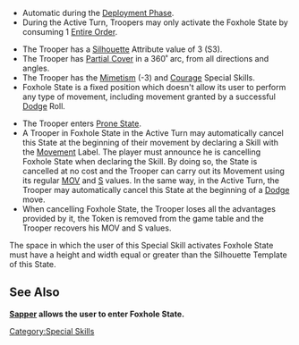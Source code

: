 {{section-special-skills}}
{{section-game-states}}


{{n4only}}
{{n4list}}

{{image | name=fox_hole0.jpg | style=128 }}

{{skillbox |black| FOXHOLE | }}
{{activation}}
* Automatic during the [[Deployment Phase]].
* During the Active Turn, Troopers may only activate the Foxhole State by consuming 1 [[Entire Order]].
{{effects}}
* The Trooper has a [[Silhouette]] Attribute value of 3 (S3).
* The Trooper has [[Partial Cover]] in a 360&#730; arc, from all directions and angles.
* The Trooper has the [[Mimetism]] (-3) and [[Courage]] Special Skills.
* Foxhole State is a fixed position which doesn't allow its user to perform any type of movement, including movement granted by a successful [[Dodge]] Roll.
{{cancellation}}
* The Trooper enters [[Prone State]].
*  A Trooper in Foxhole State in the Active Turn may automatically cancel this State at the beginning of their movement by declaring a Skill with the [[Movement]] Label. The player must announce he is cancelling Foxhole State when declaring the Skill. By doing so, the State is cancelled at no cost and the Trooper can carry out its Movement using its regular [[MOV]] and [[S]] values. In the same way, in the Active Turn, the Trooper may automatically cancel this State at the beginning of a [[Dodge]] move.
* When cancelling Foxhole State, the Trooper loses all the advantages provided by it, the Token is removed from the game table and the Trooper recovers his MOV and S values.

{{Remember-start}}
The space in which the user of this Special Skill activates Foxhole State must have a height and width equal or greater than the Silhouette Template of this State.
{{remember-end}}


== See Also ==
'''[[Sapper]] allows the user to enter Foxhole State.'''


{{n4end}}



[[Category:Special Skills]]